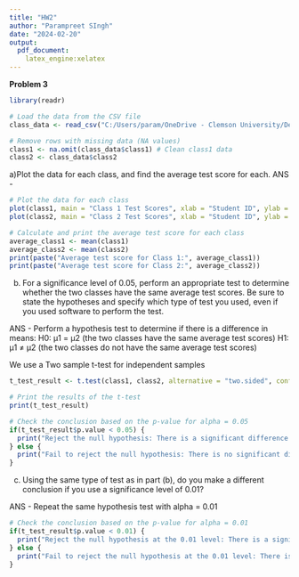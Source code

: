 ---
title: "HW2"
author: "Parampreet SIngh"
date: "2024-02-20"
output:
  pdf_document:
    latex_engine:xelatex
---
**Problem 3**

```{r}
library(readr)

# Load the data from the CSV file
class_data <- read_csv("C:/Users/param/OneDrive - Clemson University/Desktop/class_data.csv", show_col_types = FALSE)

# Remove rows with missing data (NA values)
class1 <- na.omit(class_data$class1) # Clean class1 data
class2 <- class_data$class2
```

a)Plot the data for each class, and find the average test score for each.
ANS -
```{r}
# Plot the data for each class
plot(class1, main = "Class 1 Test Scores", xlab = "Student ID", ylab = "Test Score")
plot(class2, main = "Class 2 Test Scores", xlab = "Student ID", ylab = "Test Score")

# Calculate and print the average test score for each class
average_class1 <- mean(class1)
average_class2 <- mean(class2)
print(paste("Average test score for Class 1:", average_class1))
print(paste("Average test score for Class 2:", average_class2))
```

b) For a significance level of 0.05, perform an appropriate test to determine whether the two classes have the same average test scores. Be sure to state the hypotheses and specify which type of test you used, even if you used software to perform the test.

ANS -
Perform a hypothesis test to determine if there is a difference in means:
H0: μ1 = μ2 (the two classes have the same average test scores)
H1: μ1 ≠ μ2 (the two classes do not have the same average test scores)

We use a Two sample t-test for independent samples
```{r}
t_test_result <- t.test(class1, class2, alternative = "two.sided", conf.level = 0.95)

# Print the results of the t-test
print(t_test_result)

# Check the conclusion based on the p-value for alpha = 0.05
if(t_test_result$p.value < 0.05) {
  print("Reject the null hypothesis: There is a significant difference in the average test scores.")
} else {
  print("Fail to reject the null hypothesis: There is no significant difference in the average test scores.")
}
```

c) Using the same type of test as in part (b), do you make a different conclusion if you use a significance level of 0.01? 

ANS -
Repeat the same hypothesis test with alpha = 0.01
```{r}
# Check the conclusion based on the p-value for alpha = 0.01
if(t_test_result$p.value < 0.01) {
  print("Reject the null hypothesis at the 0.01 level: There is a significant difference in the average test scores.")
} else {
  print("Fail to reject the null hypothesis at the 0.01 level: There is no significant difference in the average test scores.")
}
```

